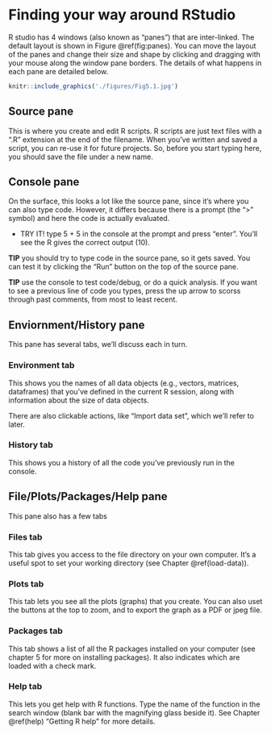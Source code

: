 # Finding your way around RStudio

R studio has 4 windows (also known as "panes") that are inter-linked. The default layout is shown in Figure \@ref(fig:panes). You can move the layout of the panes and change their size and shape by clicking and dragging with your mouse along the window pane borders. The details of what happens in each pane are detailed below.

```r
knitr::include_graphics('./figures/Fig5.1.jpg')
```

## Source pane

This is where you create and edit R scripts. R scripts are just text files with a ".R" extension at the end of the filename. When you've written and saved a script, you can re-use it for future projects. So, before you start typing here, you should save the file under a new name. 

## Console pane

On the surface, this looks a lot like the source pane, since it's where you can also type code. However, it differs because there is a prompt (the ">" symbol) and here the code is actually evaluated.

- TRY IT! type 5 + 5 in the console at the prompt and press "enter". You'll see the R gives the correct output (10).

**TIP** you should try to type code in the source pane, so it gets saved. You can test it by clicking the "Run" button on the top of the source pane. 

**TIP** use the console to test code/debug, or do a quick analysis. If you want to see a previous line of code you types, press the up arrow to scorss through past comments, from most to least recent.

## Enviornment/History pane

This pane has several tabs, we'll discuss each in turn.

### Environment tab

This shows you the names of all data objects (e.g., vectors, matrices, dataframes) that you've defined in the current R session, along with information about the size of data objects. 

There are also clickable actions, like "Import data set", which we'll refer to later.

### History tab

This shows you a history of all the code you've previously run in the console. 

## File/Plots/Packages/Help pane

This pane also has a few tabs

### Files tab

This tab gives you access to the file directory on your own computer. It's a useful spot to set your working directory (see Chapter \@ref(load-data)).

### Plots tab

This tab lets you see all the plots (graphs) that you create. You can also uset the buttons at the top to zoom, and to export the graph as a PDF or jpeg file.

### Packages tab

This tab shows a list of all the R packages installed on your computer (see chapter 5 for more on installing packages). It also indicates which are loaded with a check mark.

### Help tab

This lets you get help with R functions. Type the name of the function in the search window (blank bar with the magnifying glass beside it). See Chapter \@ref(help) "Getting R help" for more details.

